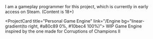 <ProjectCard title="Corruption of Champions II" link="/CoC2" bg="linear-gradient(to right, #a80c89 0%, #10bec4 100%)">
I am a gameplay programmer for this project, which is currently in early access on Steam. (Content is 18+)
</ProjectCard>

<ProjectCard title="Personal Game Engine" link="/Engine bg="linear-gradient(to right, #a80c89 0%, #10bec4 100%)">
WIP Game Engine inspired by the one made for Corruptions of Champions II
</ProjectCard>
